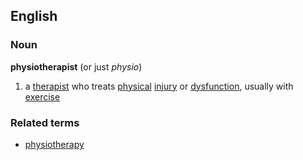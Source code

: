 ==English==
===Noun===
'''physiotherapist'''  (or just ''physio'')
#a [[therapist]] who treats [[physical]] [[injury]] or [[dysfunction]], usually with [[exercise]]
===Related terms===
*[[physiotherapy]]